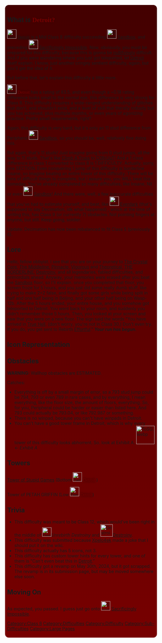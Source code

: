 {{DISPLAYTITLE:<span style="color:#770000;text-shadow:0 2px 5px #430000, 0 -2px 5px #3f0000;font-family:Arial Black">Detroit</span>}}
<div style="box-sizing:border-box; border-radius:15px;border:3px solid white;overflow:hidden;background:linear-gradient(0deg, #770000, #430000);padding:0.5em;">{{Scrollbox|Notices={{Physically Impossible}}
{{Large Page}}
{{Nerfed}}}}{{Quote (Better Version)|quote=Oh god, another nerfed version of [[Destroiny]]? How low can this wiki even go...|quoter=probably some content mod idk}}
{{Quote (Better Version)|quote=DUDE WHAT THE HELL I WAS GETTING A DRINK AND IT DISAPPEARED|quoter={{USERNAME}}, not knowing that you can't have nothing in Detroit.}}{{NewDifficultyInfobox|title1=<span style="color:#770000;text-shadow:0 2px 5px #430000, 0 -2px 5px #430000;font-family:Arial Black">Detroit</span>|image1=<gallery>
Detroit-XPELO4EK-REVAMP.png | New
Detroit-M7SONPFP.jpg | Old
Detroit-ALT-IMAGE3.webp | Alt
</gallery>|caption1={{USERNAME}} vanished|class=Class 8|rating=83.5|type=Sub-Difficulty
Nerfed Difficulty|previous=[[File:Communism better.png|30px]] [[COMMUNISM]]|next=[[File:Satan Tartarus Lucifer Void.png|30px]] [[Satan Tartarus Lucifer Void]]|alt_previous=[[File:Sandbox.png|30px]] [[User:EndJJT/Sandbox|Sandbox]]|alt_next=[[File:Sacrificingly-Impossible W effects.jpg|30px]] [[Sacrificingly Impossible]]
[[File:Destroiny.png|30px]] [[Destroiny]] (Crushed Hopes Chain)|class_range=Mid|difficulty_range=Belowground - Peripheral|decal_id=[https://create.roblox.com/store/asset/15592164551?externalSource=www 15592164551]|counterpart=[[File:Destroiny.png|30px]] [[Destroiny]]|main_difficulty=[[File:Communism better.png|30px]] [[COMMUNISM]]|sub_difficulty(ies)=|chain(s)=Crushed Hopes Chain|official_music(s)=No music yet,|creator(s)=[[User:Lazrivation|<span style="font-weight:bold;font-size:120%;background:-webkit-linear-gradient(270deg, cyan, #E0E0E0);-webkit-background-clip:text;-webkit-text-fill-color:transparent;">'''Lazrivation'''</span>]]|full_name=Low Quality Destroiny|short_name=LQD|alt_names=LQD|original_class=Class 297 (WTF!?)|previous_class(es)=Class 12
Class 297 (AGAIN, WTF!?)|original_type=Sub-Difficulty|previous_type(s)=Sub-Difficulty|original_main_difficulty=[[Immensi]]|previous_main_difficulty(ies)=[[Immensi]] (original)
[[Sandbox]] (previous)|original_official_music=No music.|previous_official_music(s)=No music.|original_creator(s)=[[User:Lazrivation|<span style="font-weight:bold;font-size:120%;background:-webkit-linear-gradient(270deg, cyan, #E0E0E0);-webkit-background-clip:text;-webkit-text-fill-color:transparent;">'''Lazrivation'''</span>]]|previous_creator(s)=[[User:Lazrivation|<span style="font-weight:bold;font-size:120%;background:-webkit-linear-gradient(270deg, cyan, #E0E0E0);-webkit-background-clip:text;-webkit-text-fill-color:transparent;">'''Lazrivation'''</span>]]|original_name=Low Quality Destroiny|previous_name=Low Quality Destroiny|original_full_name=Low Quality Destroiny|previous_full_name(s)=Low Quality Destroiny|original_short_name=Detroiny!!11!|previous_short_name(s)=LQD
Detroiny!!11!|date_added=October 15th, 2023 (Submission)
December 9th, 2023 (Actual)|date_removed=No removal.|removal_reason=No removal.|revamp_date=November 10th-23rd, 2023 (i think)|revival_date=No removal.|prior_previous=[[Immensi]]|prior_next=[[File:Please do not the cat.png|30x30px]] [[Please do not the cat]]|previous_sub_difficulty(ies)=Previously a sub.|brickcolor=119, 0 ,0|hex_color=#770000|rgb_color=119, 0, 0|cmyk_color=no|hsv_color=No.|hsl_color=NO.|rgba_color=119, 0, 0, 255 (i think)}}

==What is <span style="color:#770000;text-shadow:0 2px 5px #430000, 0 -2px 5px #430000;font-family:Arial Black">Detroit?</span>==
[[File:Detroit-XPELO4EK-REVAMP.png|30x30px]] <span style="color:#770000;text-shadow:0 2px 5px #430000, 0 -2px 5px #430000;font-family:Arial Black">[[Detroit]]</span> is a Mid Class 8 difficulty succeeding [[File:Sandbox.png|30x30px]] [[User:EndJJT/Sandbox|Sandbox]], and preceding [[File:Sacrificingly-Impossible W effects.jpg|frameless|30x30px]] [[Sacrificingly Impossible]]. Now, obviously, you must be prepared for this difficulty, because this is gonna be [[Nullifying|nullifyingly]] difficult. And if you were wondering where you just got teleported, let [[Detroit]] itself explain. I know, just another cringey sentient difficulty, again, but you'll get the idea of it.

But before that, let's explain this difficulty a little more.

[[File:Detroit-XPELO4EK-REVAMP.png|30x30px]] <span style="color:#770000;text-shadow:0 2px 5px #430000, 0 -2px 5px #430000;font-family:Arial Black">Detroit</span> has a rating of 83.5, and even though a ~0.18 rating difference looks small to the normal eye, this difference is very strong for Class 8. This difficulty requires a wide-ranged understanding of glitches that don't, and shouldn't exist, and a level of skill that literally nobody but you has achieved, plus multiple months, or even years of agonizing practice. Pretty small requirements, right? 

Again, this difficulty is very hard, but it's only an 11 stud difference from Peripheral [[File:Sandbox.png|30x30px]] [[User:EndJJT/Sandbox|Sandbox]], so you should be, well, relatively fine doing this.

But again, that's 11 studs! Just imagine going from 0 stud jumps, all the way to 11 studs. That's like [[Climb A Truss]] to [[C0RrUpT]]! And a 1 class difference in class 1 converted to class 8 is 1 DIFFICULTY. Actually, sorry, one SECTION. Even conquering 1 jump of this difficulty is borderline insane, so imagine beating an entire tower of this difficulty. There will be tons of difficult things to complete, but I assure you, you WILL beat this someday. You've already completed so many difficulties, like Insane, Nil or even [[File:Sandbox.png|frameless|30x30px]] [[User:EndJJT/Sandbox|Sandbox]]! And there were, well, a few inaccurate difficulties that you've had to estimate yourself, and beat, like [[File:Everdark.png|frameless|30x30px]] [[Everdark]] (that's supposed to say Decimation, idk what happened) , which at the time of writing this, has Class 9 (or currently 7) obstacles. Not pointing fingers at anyone, but still. Keep going, soldier. 

Update: Decimation has now been rebalanced to fit Class 5 (previously 6). 
==Lore==
Hello, fellow obbyist. I see that you are on your journey to [[The Crystal Core]], [[The Middleline]], [[Pinnacle]], [[Vigorous]] and [[Theoretical]], [[THE BORDERLINE]], [[Destroiny]], and all legendaries, fabled difficulties, and primordials ahead. Anyway, your memories were erased after you beat the [[User:EndJJT/Sandbox|Sandbox]] floor, so I'll explain. once you completed that floor, you screen froze for 5 hours, and you just did some really dumb stuff, like trying to make 2=2 false, and finally got some girls while being split in half and one half being in Beijing, and your other half being on Wasp-12b. After the 5 hours ended, your entire house, and you somehow got teleported to Detroit. You went back to your room, and suddenly you didn't remember those 5 hours. Then, you looked at your screen and saw that you were on a new floor. The sign said the words "You have arrived in [[True Hell]]. (don't worry, you're not in Class 30.) Don't even try. If you do, you get sent to Rebirth [[Effortful]]." '''''Your run has begun.'''''

==Icon Representation==
{{IconRepresentation|difficulty=Detroit|color=Estimated #770000|title=Detroit (Current)|image=[[File:Detroit-XPELO4EK-REVAMP.png|400x400px]]|description=I'll sum it up right here. Light red to maroon gradient with stock market graph in foreground, with "detroit" and "you cant complete" in the top left and bottom right corners respectively, with a glowing V_V emoticon with a gradient inside of it.|alt_image=[[File:Detroit-ALT-IMAGE3.webp|400x400px]]|alt_description=A light red to red to maroon gradient with a bevel effect on the gradient, also containing a sort of "incomplete circle" in the center with a seemingly annoyed face inside of it.|old_image=[[File:Detroit-M7SONPFP.jpg|400x400px]]|old_description=Current icon, but worse. This image has a few differences, and I'll sum them all up right here. The stock market graph is now lower quality, the text is more visible, the gradients are gone, the image now has a border and the V_V is lower quality and not glowing anymore.}}

==Obstacles==
'''WARNING:''' Wallhop obstacles are ESTIMATED.


Catches:

*Everything is off by a small margin of error, so a 793 stud jump could be 794, 793 or even 789 in rare cases, and by everything, I mean everything, like the floor size, the amount of floors, everything. So, for you, Peripheral could be harder or easier than listed here. And 793 could actually be 793.04, or like 792.987 or something.
*There is no winpad, because you can't have winpads in Detroit.
*You can't have a good tower frame in Detroit, which is why every tower of this difficulty looks abhorrent. So. look at Exhibit A. [[File:ToSG.webp|frameless|60x60px]] <- ''Exhibit A''
{{ObstacleTable|JumpUnclimbableBase=737|Increment=11|JumpClimbableBase=771|WraparoundBase=669|CylinderBase=567|Raised1Base=493|Raised1Raise=221|Raised2Base=459|Raised2Raise=187|StickoutBase=363|KillbrickBase=533|HighJumpBase=873|TrussBase=873|WallhopBase=585}}

==Towers==
[[Tower of Stupid Games]] (Bottom  [[File:Detroit-XPELO4EK-REVAMP.png|30x30px]] <span style="color:#770000;text-shadow:0 2px 5px #430000, 0 -2px 5px #430000;font-family:Arial Black">Detroit</span> )

Tower of PETAH GRIFFIN (Low  [[File:Detroit-XPELO4EK-REVAMP.png|30x30px]] <span style="color:#770000;text-shadow:0 2px 5px #430000, 0 -2px 5px #430000;font-family:Arial Black">Detroit</span>)

== Trivia ==

* This difficulty was meant to be Class 12, which would've been right in the middle of [[File:Destroineasy.png|frameless|30x30px]]''Unrebirth Destroiny'' and [[File:Destroiny.png|frameless|40x40px]][[Destroiny]].
* This difficulty was submitted because [[User:Xpelo4ek|Xpelo4ek]] made a joke that I should put it on the wiki.
* This difficulty actually has 5 icons, not 3.
* This difficulty has custom tower hints for every tower, and one of them is "Can't even beat this in [[Detroit]]."
* This difficulty got a revamp on May 30th, 2024, but it got scrapped. The revamp is in its submission page, but may be moved somewhere else soon.

==Moving On==
As expected, you passed. I guess just go onto [[File:Sacrificingly-Impossible W effects.jpg|30x30px]] [[Sacrificingly Impossible]].
{{DifficultiesNavbox|we}}
[[Category:Class 8]]
[[Category:Difficulties]]
[[Category:Difficulty]]
[[Category:Sub-Difficulties]]
[[Category:Large Pages]]